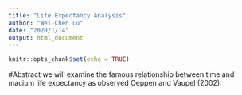 ```yaml
---
title: "Life Expectancy Analysis"
author: "Wei-Chen Lu"
date: "2020/1/14"
output: html_document
---
```


```r
knitr::opts_chunk$set(echo = TRUE)
```

#Abstract
we will examine the famous relationship between time and macium life expectancy as observed Oeppen and Vaupel (2002). 